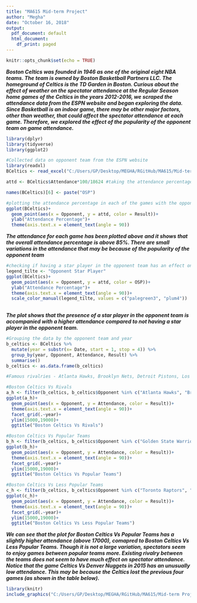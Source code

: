 ```yaml
---
title: "MA615 Mid-term Project"
author: "Megha"
date: "October 16, 2018"
output:
  pdf_document: default
  html_document:
    df_print: paged
---
```


```r
knitr::opts_chunk$set(echo = TRUE)
```

**_Boston Celtics was founded in 1946 as one of the original eight NBA teams. The team is owned by Boston Basketball Partners LLC. The homeground of Celtics is the TD Garden in Boston. Curious about the effect of weather on the spectator attendance at the Regular Season home games of the Celtics in the years 2012-2016, we scraped the attendance data from the ESPN website and began exploring the data. Since Basketball is an indoor game, there may be other major factors, other than weather, that could affect the spectator attendance at each game. Therefore, we explored the effect of the popularity of the opponent team on game attendance._**
```r
library(dplyr)
library(tidyverse)
library(ggplot2)

#Collected data on opponent team from the ESPN website
library(readxl)
BCeltics <- read_excel("C:/Users/GP/Desktop/MEGHA/RGitHub/MA615/Mid-term Project/BCeltics.xlsx")

attd <- BCeltics$Attendance*100/18624 #taking the attendance percentage

names(BCeltics)[6] <- paste("OSP")

#plotting the attendance percentage in each of the games with the opponent listed
ggplot(BCeltics)+
  geom_point(aes(x = Opponent, y = attd, color = Result))+
  ylab("Attendance Percentage")+
  theme(axis.text.x = element_text(angle = 90))
```
**_The attendance for each game has been plotted above and it shows that the overall attendance percentage is above 85%. There are small variations in the attendance that may be because of the popularity of the opponent team_**


```r

#checking if having a star player in the opponent team has an effect on attendance
legend_tilte <- "Opponent Star Player"
ggplot(BCeltics)+
  geom_point(aes(x = Opponent, y = attd, color = OSP))+
  ylab("Attendance Percentage")+
  theme(axis.text.x = element_text(angle = 90))+
  scale_color_manual(legend_tilte, values = c("palegreen3", "plum4"))
  
```
**_The plot shows that the presence of a star player in the opponent team is accompanied with a higher attendance compared to not having a star player in the opponent team._**


```r

#Grouping the data by the opponent team and year
b_celtics <- BCeltics %>%
  mutate(year = substr(x= Date, start = 1, stop = 4)) %>%
  group_by(year, Opponent, Attendance, Result) %>%
  summarise()
b_celtics <- as.data.frame(b_celtics)

#Famous rivalries - Atlanta Hawks, Brooklyn Nets, Detroit Pistons, Los Angeles Lakers, New York Knicks, Philadelphia 76ers, Washington Wizards

#Boston Celtics Vs Rivals
a_h <- filter(b_celtics, b_celtics$Opponent %in% c("Atlanta Hawks", "Brooklyn Nets", "Detroit Pistons", "Los Angeles Lakers", "New York Knicks", "Philadelphia 76ers", "Washington Wizards"))
ggplot(a_h)+
  geom_point(aes(x = Opponent, y = Attendance, color = Result))+
  theme(axis.text.x = element_text(angle = 90))+
  facet_grid(.~year)+
  ylim(15000,19000)+
  ggtitle("Boston Celtics Vs Rivals")

#Boston Celtics Vs Popular Teams
b_h <- filter(b_celtics, b_celtics$Opponent %in% c("Golden State Warriors", "Chicago Bulls", "Los Angeles Lakers", "San Antonio Spurs", "Oklahoma City Thunder", "Miami Heat", "Houston Rockets"))
ggplot(b_h)+
  geom_point(aes(x = Opponent, y = Attendance, color = Result))+
  theme(axis.text.x = element_text(angle = 90))+
  facet_grid(.~year)+
  ylim(15000,19000)+
  ggtitle("Boston Celtics Vs Popular Teams")

#Boston Celtics Vs Less Popular Teams
c_h <- filter(b_celtics, b_celtics$Opponent %in% c("Toronto Raptors", "Denver Nuggets", "Charlotte Bobcats", "Orlando Magic", "Utah Jazz", "Indiana Pacers", "Dallas Mavericks", "Phoenix Suns"))
ggplot(c_h)+
  geom_point(aes(x = Opponent, y = Attendance, color = Result))+
  theme(axis.text.x = element_text(angle = 90))+
  facet_grid(.~year)+
  ylim(15000,19000)+
  ggtitle("Boston Celtics Vs Less Popular Teams")

```
**_We can see that the plot for Boston Celtics Vs Popular Teams has a slightly higher attendance (above 17000), comapred to Boston Celtics Vs Less Popular Teams. Though it is not a large variation, spectators seem to enjoy games between popular teams more. Existing rivalry between the teams does not seem to have much effect on spectator attendance. Notice that the game Celtics Vs Denver Nuggets in 2015 has an unusually low attendance. This may be because the Celtics lost the previous four games (as shown in the table below)._**

```r
library(knitr)
include_graphics("C:/Users/GP/Desktop/MEGHA/RGitHub/MA615/Mid-term Project/Data.jpg")
```


